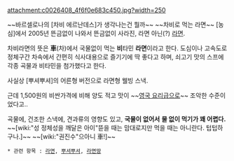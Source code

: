 attachment:c0026408_4f6f0e683c450.jpg?width=250

~~바르셀로나의 [차비 에르난데스]가 생각나는건 뭘까~~ ~~차비로 먹는 라면~~
[농심]에서 2005년 뜬금없이 나와서 뜬금없이 사라진, 라면 아닌(?) [[라면]].

차비라면의 뜻은 '''車'''(차)에서 국물없이 먹는 '''비'''타민 '''라면'''이라고 한다.
도심이나 고속도로 정체구간 차속에서 간편히 식사대용으로 즐기기에 딱 좋다고 하며, 쇠고기 맛의 스프에 각종 곡물과 비타민을 첨가했다고 한다.

사실상 [뿌셔뿌셔]의 어른형 버전으로 라면형 웰빙 스낵.

근데 1,500원의 비싼가격에 비해 양도 적고 맛이 ~~[[영국 요리]]급으로~~ 조악한 수준이었다고..

곡물에, 건조한 스낵에, 견과류의 영향도 있고, '''국물이 없어서''' '''물 없이 먹기가 꽤 어렵다.''' ~~[wiki:"성 정체성을 깨달은 아이"뜯을 때는 맘대로지만 먹을 때는 아니란다. 텁텁하구나.]~~ ~~[wiki:"권진수"으아니 車!]~~

 * 관련 항목 : [[라면]], [[뿌셔뿌셔]], [[라면땅]]
